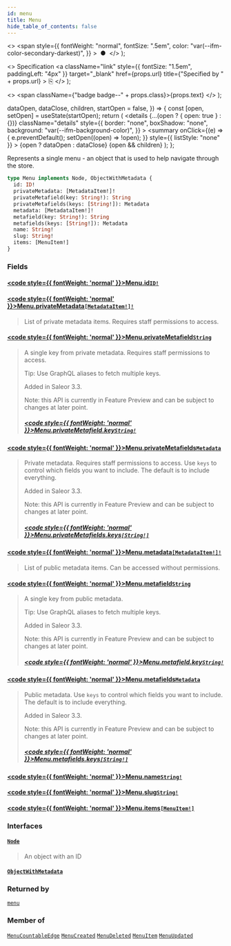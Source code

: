 ```yaml
---
id: menu
title: Menu
hide_table_of_contents: false
---
```


  <>
    <span
      style={{
        fontWeight: "normal",
        fontSize: ".5em",
        color: "var(--ifm-color-secondary-darkest)",
      }}
    >
      &nbsp;●&nbsp;
    </span>
  </>
);

  <>
    Specification
    <a
      className="link"
      style={{ fontSize: "1.5em", paddingLeft: "4px" }}
      target="\_blank"
      href={props.url}
      title={"Specified by " + props.url}
    >
      ⎘
    </a>
  </>
);

  <>
    <span className={"badge badge--" + props.class}>{props.text}</span>
  </>
);


  dataOpen,
  dataClose,
  children,
  startOpen = false,
}) => {
  const [open, setOpen] = useState(startOpen);
  return (
    <details
      {...(open ? { open: true } : {})}
      className="details"
      style={{
        border: "none",
        boxShadow: "none",
        background: "var(--ifm-background-color)",
      }}
    >
      <summary
        onClick={(e) => {
          e.preventDefault();
          setOpen((open) => !open);
        }}
        style={{ listStyle: "none" }}
      >
        {open ? dataOpen : dataClose}
      </summary>
      {open && children}
    </details>
  );
};

Represents a single menu - an object that is used to help navigate through the store.

```graphql
type Menu implements Node, ObjectWithMetadata {
  id: ID!
  privateMetadata: [MetadataItem!]!
  privateMetafield(key: String!): String
  privateMetafields(keys: [String!]): Metadata
  metadata: [MetadataItem!]!
  metafield(key: String!): String
  metafields(keys: [String!]): Metadata
  name: String!
  slug: String!
  items: [MenuItem!]
}
```

### Fields

#### [<code style={{ fontWeight: 'normal' }}>Menu.<b>id</b></code>](#)<Bullet />[`ID!`](../../../api-storefront/miscellaneous/scalars/id) <Badge class="secondary" text="non-null"/> <Badge class="secondary" text="scalar"/>

>

#### [<code style={{ fontWeight: 'normal' }}>Menu.<b>privateMetadata</b></code>](#)<Bullet />[`[MetadataItem!]!`](../../../api-storefront/miscellaneous/objects/metadata-item) <Badge class="secondary" text="non-null"/> <Badge class="secondary" text="object"/>

> List of private metadata items. Requires staff permissions to access.

#### [<code style={{ fontWeight: 'normal' }}>Menu.<b>privateMetafield</b></code>](#)<Bullet />[`String`](../../../api-storefront/miscellaneous/scalars/string) <Badge class="secondary" text="scalar"/>

> A single key from private metadata. Requires staff permissions to access.
>
> Tip: Use GraphQL aliases to fetch multiple keys.
>
> Added in Saleor 3.3.
>
> Note: this API is currently in Feature Preview and can be subject to changes at later point.
>
> ##### [<code style={{ fontWeight: 'normal' }}>Menu.privateMetafield.<b>key</b></code>](#)<Bullet />[`String!`](../../../api-storefront/miscellaneous/scalars/string) <Badge class="secondary" text="non-null"/> <Badge class="secondary" text="scalar"/>

#### [<code style={{ fontWeight: 'normal' }}>Menu.<b>privateMetafields</b></code>](#)<Bullet />[`Metadata`](../../../api-storefront/miscellaneous/scalars/metadata) <Badge class="secondary" text="scalar"/>

> Private metadata. Requires staff permissions to access. Use `keys` to control which fields you want to include. The default is to include everything.
>
> Added in Saleor 3.3.
>
> Note: this API is currently in Feature Preview and can be subject to changes at later point.
>
> ##### [<code style={{ fontWeight: 'normal' }}>Menu.privateMetafields.<b>keys</b></code>](#)<Bullet />[`[String!]`](../../../api-storefront/miscellaneous/scalars/string) <Badge class="secondary" text="list"/> <Badge class="secondary" text="scalar"/>

#### [<code style={{ fontWeight: 'normal' }}>Menu.<b>metadata</b></code>](#)<Bullet />[`[MetadataItem!]!`](../../../api-storefront/miscellaneous/objects/metadata-item) <Badge class="secondary" text="non-null"/> <Badge class="secondary" text="object"/>

> List of public metadata items. Can be accessed without permissions.

#### [<code style={{ fontWeight: 'normal' }}>Menu.<b>metafield</b></code>](#)<Bullet />[`String`](../../../api-storefront/miscellaneous/scalars/string) <Badge class="secondary" text="scalar"/>

> A single key from public metadata.
>
> Tip: Use GraphQL aliases to fetch multiple keys.
>
> Added in Saleor 3.3.
>
> Note: this API is currently in Feature Preview and can be subject to changes at later point.
>
> ##### [<code style={{ fontWeight: 'normal' }}>Menu.metafield.<b>key</b></code>](#)<Bullet />[`String!`](../../../api-storefront/miscellaneous/scalars/string) <Badge class="secondary" text="non-null"/> <Badge class="secondary" text="scalar"/>

#### [<code style={{ fontWeight: 'normal' }}>Menu.<b>metafields</b></code>](#)<Bullet />[`Metadata`](../../../api-storefront/miscellaneous/scalars/metadata) <Badge class="secondary" text="scalar"/>

> Public metadata. Use `keys` to control which fields you want to include. The default is to include everything.
>
> Added in Saleor 3.3.
>
> Note: this API is currently in Feature Preview and can be subject to changes at later point.
>
> ##### [<code style={{ fontWeight: 'normal' }}>Menu.metafields.<b>keys</b></code>](#)<Bullet />[`[String!]`](../../../api-storefront/miscellaneous/scalars/string) <Badge class="secondary" text="list"/> <Badge class="secondary" text="scalar"/>

#### [<code style={{ fontWeight: 'normal' }}>Menu.<b>name</b></code>](#)<Bullet />[`String!`](../../../api-storefront/miscellaneous/scalars/string) <Badge class="secondary" text="non-null"/> <Badge class="secondary" text="scalar"/>

>

#### [<code style={{ fontWeight: 'normal' }}>Menu.<b>slug</b></code>](#)<Bullet />[`String!`](../../../api-storefront/miscellaneous/scalars/string) <Badge class="secondary" text="non-null"/> <Badge class="secondary" text="scalar"/>

>

#### [<code style={{ fontWeight: 'normal' }}>Menu.<b>items</b></code>](#)<Bullet />[`[MenuItem!]`](../../../api-storefront/menu/objects/menu-item) <Badge class="secondary" text="list"/> <Badge class="secondary" text="object"/>

>

### Interfaces

#### [`Node`](../../../api-storefront/miscellaneous/interfaces/node) <Badge class="secondary" text="interface"/>

> An object with an ID

#### [`ObjectWithMetadata`](../../../api-storefront/miscellaneous/interfaces/object-with-metadata) <Badge class="secondary" text="interface"/>

>

### Returned by

[`menu`](../../../api-storefront/menu/queries/menu) <Badge class="secondary" text="query"/>

### Member of

[`MenuCountableEdge`](../../../api-storefront/menu/objects/menu-countable-edge) <Badge class="secondary" text="object"/><Bullet />[`MenuCreated`](../../../api-storefront/menu/objects/menu-created) <Badge class="secondary" text="object"/><Bullet />[`MenuDeleted`](../../../api-storefront/menu/objects/menu-deleted) <Badge class="secondary" text="object"/><Bullet />[`MenuItem`](../../../api-storefront/menu/objects/menu-item) <Badge class="secondary" text="object"/><Bullet />[`MenuUpdated`](../../../api-storefront/menu/objects/menu-updated) <Badge class="secondary" text="object"/>
